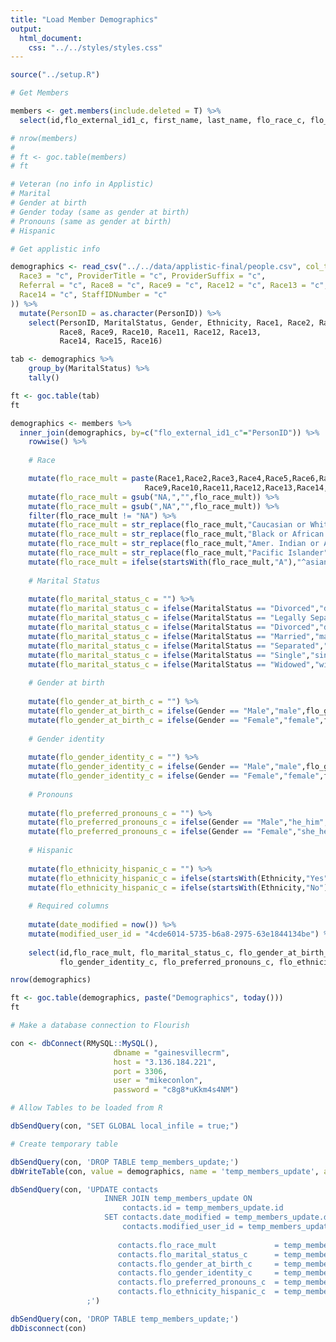 ```yaml
---
title: "Load Member Demographics"
output:
  html_document:
    css: "../../styles/styles.css"
---
```


```r
source("../setup.R")
```

```r
# Get Members

members <- get.members(include.deleted = T) %>%
  select(id,flo_external_id1_c, first_name, last_name, flo_race_c, flo_ethnicity_hispanic_c)

# nrow(members) 
# 
# ft <- goc.table(members)
# ft

# Veteran (no info in Applistic)
# Marital
# Gender at birth
# Gender today (same as gender at birth)
# Pronouns (same as gender at birth)
# Hispanic

# Get applistic info

demographics <- read_csv("../../data/applistic-final/people.csv", col_types = list(
  Race3 = "c", ProviderTitle = "c", ProviderSuffix = "c",
  Referral = "c", Race8 = "c", Race9 = "c", Race12 = "c", Race13 = "c",
  Race14 = "c", StaffIDNumber = "c"
)) %>%
  mutate(PersonID = as.character(PersonID)) %>%
    select(PersonID, MaritalStatus, Gender, Ethnicity, Race1, Race2, Race3, Race4, Race5, Race6, Race7, 
           Race8, Race9, Race10, Race11, Race12, Race13,
           Race14, Race15, Race16)

tab <- demographics %>%
    group_by(MaritalStatus) %>%
    tally()

ft <- goc.table(tab)
ft

demographics <- members %>%
  inner_join(demographics, by=c("flo_external_id1_c"="PersonID")) %>%
    rowwise() %>%
    
    # Race

    mutate(flo_race_mult = paste(Race1,Race2,Race3,Race4,Race5,Race6,Race7,Race8,
                              Race9,Race10,Race11,Race12,Race13,Race14,Race15,sep=",",collapse=",")) %>%
    mutate(flo_race_mult = gsub("NA,","",flo_race_mult)) %>%
    mutate(flo_race_mult = gsub(",NA","",flo_race_mult)) %>%
    filter(flo_race_mult != "NA") %>%
    mutate(flo_race_mult = str_replace(flo_race_mult,"Caucasian or White","^white^")) %>%
    mutate(flo_race_mult = str_replace(flo_race_mult,"Black or African American","^black^")) %>%
    mutate(flo_race_mult = str_replace(flo_race_mult,"Amer. Indian or Alaska Native","^native_american^")) %>%
    mutate(flo_race_mult = str_replace(flo_race_mult,"Pacific Islander","^pacific_islander^")) %>%
    mutate(flo_race_mult = ifelse(startsWith(flo_race_mult,"A"),"^asian^",flo_race_mult)) %>%
    
    # Marital Status
    
    mutate(flo_marital_status_c = "") %>%
    mutate(flo_marital_status_c = ifelse(MaritalStatus == "Divorced","divorced",flo_marital_status_c)) %>%
    mutate(flo_marital_status_c = ifelse(MaritalStatus == "Legally Separated","legally_separated",flo_marital_status_c)) %>%
    mutate(flo_marital_status_c = ifelse(MaritalStatus == "Divorced","divorced",flo_marital_status_c)) %>%
    mutate(flo_marital_status_c = ifelse(MaritalStatus == "Married","married",flo_marital_status_c)) %>%
    mutate(flo_marital_status_c = ifelse(MaritalStatus == "Separated","separated",flo_marital_status_c)) %>%
    mutate(flo_marital_status_c = ifelse(MaritalStatus == "Single","single",flo_marital_status_c)) %>%
    mutate(flo_marital_status_c = ifelse(MaritalStatus == "Widowed","widowed",flo_marital_status_c)) %>%
    
    # Gender at birth
    
    mutate(flo_gender_at_birth_c = "") %>%
    mutate(flo_gender_at_birth_c = ifelse(Gender == "Male","male",flo_gender_at_birth_c)) %>%
    mutate(flo_gender_at_birth_c = ifelse(Gender == "Female","female",flo_gender_at_birth_c)) %>%
    
    # Gender identity
    
    mutate(flo_gender_identity_c = "") %>%
    mutate(flo_gender_identity_c = ifelse(Gender == "Male","male",flo_gender_identity_c)) %>%
    mutate(flo_gender_identity_c = ifelse(Gender == "Female","female",flo_gender_identity_c)) %>%
    
    # Pronouns
    
    mutate(flo_preferred_pronouns_c = "") %>%
    mutate(flo_preferred_pronouns_c = ifelse(Gender == "Male","he_him",flo_preferred_pronouns_c)) %>%
    mutate(flo_preferred_pronouns_c = ifelse(Gender == "Female","she_her",flo_preferred_pronouns_c)) %>%
    
    # Hispanic
    
    mutate(flo_ethnicity_hispanic_c = "") %>%
    mutate(flo_ethnicity_hispanic_c = ifelse(startsWith(Ethnicity,"Yes"),"hispanic",flo_ethnicity_hispanic_c)) %>%
    mutate(flo_ethnicity_hispanic_c = ifelse(startsWith(Ethnicity,"No"),"not_hispanic",flo_ethnicity_hispanic_c)) %>%
    
    # Required columns
    
    mutate(date_modified = now()) %>%
    mutate(modified_user_id = "4cde6014-5735-b6a8-2975-63e1844134be") %>%
    
    select(id,flo_race_mult, flo_marital_status_c, flo_gender_at_birth_c, 
           flo_gender_identity_c, flo_preferred_pronouns_c, flo_ethnicity_hispanic_c, date_modified, modified_user_id)

nrow(demographics)

ft <- goc.table(demographics, paste("Demographics", today()))
ft
```

```r
# Make a database connection to Flourish

con <- dbConnect(RMySQL::MySQL(),
                       dbname = "gainesvillecrm",
                       host = "3.136.184.221",
                       port = 3306,
                       user = "mikeconlon",
                       password = "c8g8*uKkm4s4NM")

# Allow Tables to be loaded from R

dbSendQuery(con, "SET GLOBAL local_infile = true;")

# Create temporary table

dbSendQuery(con, 'DROP TABLE temp_members_update;')
dbWriteTable(con, value = demographics, name = 'temp_members_update', append = F, row.names = F)

dbSendQuery(con, 'UPDATE contacts
                     INNER JOIN temp_members_update ON
                         contacts.id = temp_members_update.id
                     SET contacts.date_modified = temp_members_update.date_modified,
                         contacts.modified_user_id = temp_members_update.modified_user_id,
                         
                        contacts.flo_race_mult             = temp_members_update.flo_race_mult,
                        contacts.flo_marital_status_c      = temp_members_update.flo_marital_status_c,
                        contacts.flo_gender_at_birth_c     = temp_members_update.flo_gender_at_birth_c,
                        contacts.flo_gender_identity_c     = temp_members_update.flo_gender_identity_c,
                        contacts.flo_preferred_pronouns_c  = temp_members_update.flo_preferred_pronouns_c,
                        contacts.flo_ethnicity_hispanic_c  = temp_members_update.flo_ethnicity_hispanic_c
                 ;')

dbSendQuery(con, 'DROP TABLE temp_members_update;')
dbDisconnect(con)
```
